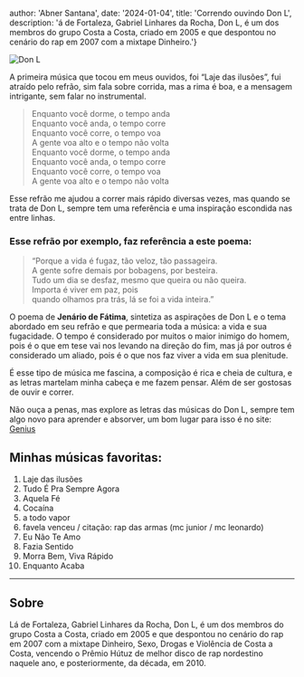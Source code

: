 
  author: 'Abner Santana',
  date: '2024-01-04',
  title: 'Correndo ouvindo Don L',
  description:
'á de Fortaleza, Gabriel Linhares da Rocha, Don L, é um dos membros do grupo Costa a Costa, criado em 2005 e que despontou no cenário do rap em 2007 com a mixtape Dinheiro.'}


<Image src={donl} alt="Don L" />

A primeira música que tocou em meus ouvidos, foi “Laje das ilusões”, fui atraído pelo refrão, sim fala sobre corrida, mas a rima é boa, e a mensagem intrigante, sem falar no instrumental.

>Enquanto você dorme, o tempo anda\
>Enquanto você anda, o tempo corre\
>Enquanto você corre, o tempo voa\
>A gente voa alto e o tempo não volta\
>Enquanto você dorme, o tempo anda\
>Enquanto você anda, o tempo corre\
>Enquanto você corre, o tempo voa\
>A gente voa alto e o tempo não volta

Esse refrão me ajudou a correr mais rápido diversas vezes, mas quando se trata de Don L, sempre tem uma referência e uma inspiração escondida nas entre linhas.

### Esse refrão por exemplo, faz referência a este poema:

>“Porque a vida é fugaz, tão veloz, tão passageira.\
>A gente sofre demais por bobagens, por besteira.\
>Tudo um dia se desfaz, mesmo que queira ou não queira.\
>Importa é viver em paz, pois\
>quando olhamos pra trás, lá se foi a vida inteira.”

O poema de **Jenário de Fátima**, sintetiza as aspirações de Don L e o tema abordado em seu refrão e que permearia toda a música: a vida e sua fugacidade. O tempo é considerado por muitos o maior inimigo do homem, pois é o que em tese vai nos levando na direção do fim, mas já por outros é considerado um aliado, pois é o que nos faz viver a vida em sua plenitude.

É esse tipo de música me fascina, a composição é rica e cheia de cultura, e as letras martelam minha cabeça e me fazem pensar. Além de ser gostosas de ouvir e correr.


Não ouça a penas, mas explore as letras das músicas do Don L, sempre tem algo novo para aprender e absorver, um bom lugar para isso é no site: <a href="https://genius.com/artists/Don-l" target="_blank">Genius</a>

## Minhas músicas favoritas:

1.	Laje das ilusões
2.	Tudo É Pra Sempre Agora
3.	Aquela Fé
4.	Cocaína
5.	a todo vapor
6.	favela venceu / citação: rap das armas (mc junior / mc leonardo)
7.	Eu Não Te Amo
8.	Fazia Sentido
9.	Morra Bem, Viva Rápido
10.	Enquanto Acaba

***
## Sobre

Lá de Fortaleza, Gabriel Linhares da Rocha, Don L, é um dos membros do grupo Costa a Costa, criado em 2005 e que despontou no cenário do rap em 2007 com a mixtape Dinheiro, Sexo, Drogas e Violência de Costa a Costa, vencendo o Prêmio Hútuz de melhor disco de rap nordestino naquele ano, e posteriormente, da década, em 2010.
